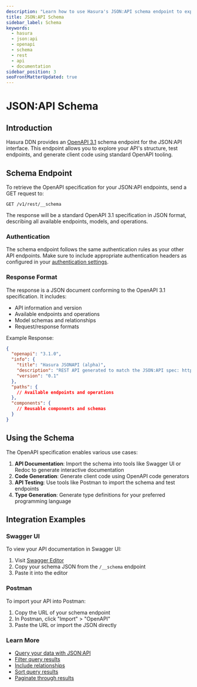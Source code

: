 ```yaml
---
description: "Learn how to use Hasura's JSON:API schema endpoint to explore and integrate with your API"
title: JSON:API Schema
sidebar_label: Schema
keywords:
  - hasura
  - json:api
  - openapi
  - schema
  - rest
  - api
  - documentation
sidebar_position: 3
seoFrontMatterUpdated: true
---
```


# JSON:API Schema

## Introduction

Hasura DDN provides an [OpenAPI 3.1](https://swagger.io/specification/) schema endpoint for the JSON:API interface. This
endpoint allows you to explore your API's structure, test endpoints, and generate client code using standard OpenAPI
tooling.

## Schema Endpoint

To retrieve the OpenAPI specification for your JSON:API endpoints, send a GET request to:

```http
GET /v1/rest/__schema
```

The response will be a standard OpenAPI 3.1 specification in JSON format, describing all available endpoints, models,
and operations.

### Authentication

The schema endpoint follows the same authentication rules as your other API endpoints. Make sure to include appropriate
authentication headers as configured in your [authentication settings](/auth/overview.mdx).

### Response Format

The response is a JSON document conforming to the OpenAPI 3.1 specification. It includes:

- API information and version
- Available endpoints and operations
- Model schemas and relationships
- Request/response formats

Example Response:

```json
{
  "openapi": "3.1.0",
  "info": {
    "title": "Hasura JSONAPI (alpha)",
    "description": "REST API generated to match the JSON:API spec: https://jsonapi.org",
    "version": "0.1"
  },
  "paths": {
    // Available endpoints and operations
  },
  "components": {
    // Reusable components and schemas
  }
}
```

## Using the Schema

The OpenAPI specification enables various use cases:

1. **API Documentation**: Import the schema into tools like Swagger UI or Redoc to generate interactive documentation
2. **Code Generation**: Generate client code using OpenAPI code generators
3. **API Testing**: Use tools like Postman to import the schema and test endpoints
4. **Type Generation**: Generate type definitions for your preferred programming language

## Integration Examples

### Swagger UI

To view your API documentation in Swagger UI:

1. Visit [Swagger Editor](https://editor.swagger.io)
2. Copy your schema JSON from the `/__schema` endpoint
3. Paste it into the editor

### Postman

To import your API into Postman:

1. Copy the URL of your schema endpoint
2. In Postman, click "Import" > "OpenAPI"
3. Paste the URL or import the JSON directly

### Learn More

- [Query your data with JSON:API](/json-api/queries/index.mdx)
- [Filter query results](/json-api/queries/filters.mdx)
- [Include relationships](/json-api/queries/relationships.mdx)
- [Sort query results](/json-api/queries/sorting.mdx)
- [Paginate through results](/json-api/queries/pagination.mdx)
